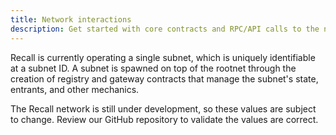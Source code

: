 ```yaml
---
title: Network interactions
description: Get started with core contracts and RPC/API calls to the network.
---
```


Recall is currently operating a single subnet, which is uniquely identifiable at a subnet ID. A
subnet is spawned on top of the rootnet through the creation of registry and gateway contracts that
manage the subnet's state, entrants, and other mechanics.

<Callout type="warn">

The Recall network is still under development, so these values are subject to change. Review our
GitHub repository to validate the values are correct.

</Callout>
